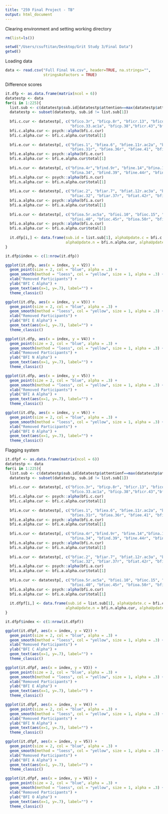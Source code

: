 ```yaml
---
title: "259 Final Project - TB"
output: html_document
---
```


Clearing environment and setting working directory

```r
rm(list=ls())

setwd("/Users/csuftitan/Desktop/Grit Study 3/Final Data")
getwd()
```

Loading data

```r
data <- read.csv("Full Final V4.csv", header=TRUE, na.strings="", 
                 stringsAsFactors = TRUE)
```

Difference scores

```r
it.dfp <- as.data.frame(matrix(ncol = 6))
datatestp <- data
for(i in 1:225){
  list.sub <- c(datatestp$sub.id[datatestp$attention==max(datatestp$attention)])
  datatestp <- subset(datatestp, sub.id != list.sub[1])
  
  bfi.c.cur <- datatestp[, c("bfico.3r", "bficp.8r", "bficr.13", "bfico.18","bficp.23r","bficr.28r",
                             "bfico.33.ac1a", "bficp.38","bficr.43","bfico.48r", "bficp.53", "bficr.58r")]
  bfi.c.alpha.cur <- psych::alpha(bfi.c.cur)
  bfi.c.alpha.cur <- bfi.c.alpha.cur$total[1]
  
  bfi.e.cur <- datatestp[, c("bfies.1", "bfiea.6", "bfiee.11r.ac2a", "bfies.16r", "bfiea.21", "bfiee.26r", 
                             "bfies.31r", "bfiea.36r", "bfiee.41", "bfies.46", "bfiea.51r", "bfiee.56")]
  bfi.e.alpha.cur <- psych::alpha(bfi.e.cur)
  bfi.e.alpha.cur <- bfi.e.alpha.cur$total[1]
  
  bfi.n.cur <- datatestp[, c("bfina.4r","bfind.9r", "bfine.14","bfina.19","bfind.24r.ac4a", "bfine.29r", 
                             "bfina.34", "bfind.39", "bfine.44r", "bfina.49r", "bfind.54", "bfine.59")]
  bfi.n.alpha.cur <- psych::alpha(bfi.n.cur)
  bfi.n.alpha.cur <- bfi.n.alpha.cur$total[1]  
  
  bfi.a.cur <- datatestp[, c("bfiac.2", "bfiar.7", "bfiat.12r.ac3a", "bfiac.17r", "bfiar.22r", "bfiat.27",
                             "bfiac.32", "bfiar.37r", "bfiat.42r", "bfiac.47r", "bfiar.52", "bfiat.57")]
  bfi.a.alpha.cur <- psych::alpha(bfi.a.cur)
  bfi.a.alpha.cur <- bfi.a.alpha.cur$total[1] 
  
  bfi.o.cur <- datatestp[, c("bfioa.5r.ac5a", "bfioi.10", "bfioc.15", "bfioa.20", "bfioi.25r", "bfioc.30r", "bfioa.35", 
                             "bfioi.40", "bfioc.45r", "bfioa.50r", "bfioi.55r", "bfioc.60")]
  bfi.o.alpha.cur <- psych::alpha(bfi.o.cur)
  bfi.o.alpha.cur <- bfi.o.alpha.cur$total[1] 
  
  it.dfp[i,] <- data.frame(sub.id = list.sub[1], alphaUpdate.c = bfi.c.alpha.cur, alphaUpdate.e = bfi.e.alpha.cur, 
                           alphaUpdate.n = bfi.n.alpha.cur, alphaUpdate.a = bfi.a.alpha.cur, alphaUpdate.o = bfi.o.alpha.cur)  
}

it.dfp$index <- c(1:nrow(it.dfp))

ggplot(it.dfp, aes(x = index, y = V2)) +
  geom_point(size = 2, col = "blue", alpha = .3) +
  geom_smooth(method = "loess", col = "yellow", size = 1, alpha = .3) + 
  xlab("Removed Participants") + 
  ylab("BFI C Alpha") + 
  geom_text(aes(x=1, y=.7), label="") +
  theme_classic()

ggplot(it.dfp, aes(x = index, y = V3)) +
  geom_point(size = 2, col = "blue", alpha = .3) +
  geom_smooth(method = "loess", col = "yellow", size = 1, alpha = .3) +
  xlab("Removed Participants") + 
  ylab("BFI E Alpha") + 
  geom_text(aes(x=1, y=.7), label="") +
  theme_classic()

ggplot(it.dfp, aes(x = index, y = V4)) +
  geom_point(size = 2, col = "blue", alpha = .3) +
  geom_smooth(method = "loess", col = "yellow", size = 1, alpha = .3) +
  xlab("Removed Participants") + 
  ylab("BFI N Alpha") + 
  geom_text(aes(x=1, y=.7), label="") +
  theme_classic()

ggplot(it.dfp, aes(x = index, y = V5)) +
  geom_point(size = 2, col = "blue", alpha = .3) +
  geom_smooth(method = "loess", col = "yellow", size = 1, alpha = .3) +
  xlab("Removed Participants") + 
  ylab("BFI A Alpha") + 
  geom_text(aes(x=1, y=.7), label="") +
  theme_classic()

ggplot(it.dfp, aes(x = index, y = V6)) +
  geom_point(size = 2, col = "blue", alpha = .3) +
  geom_smooth(method = "loess", col = "yellow", size = 1, alpha = .3) +
  xlab("Removed Participants") + 
  ylab("BFI O Alpha") + 
  geom_text(aes(x=1, y=.7), label="") +
  theme_classic()
```

Flagging system

```r
it.dfpf <- as.data.frame(matrix(ncol = 6))
datatestp <- data
for(i in 1:225){
  list.sub <- c(datatestp$sub.id[datatestp$attentionf==max(datatestp$attentionf)])
  datatestp <- subset(datatestp, sub.id != list.sub[1])
  
  bfi.c.cur <- datatestp[, c("bfico.3r", "bficp.8r", "bficr.13", "bfico.18","bficp.23r","bficr.28r",
                             "bfico.33.ac1a", "bficp.38","bficr.43","bfico.48r", "bficp.53", "bficr.58r")]
  bfi.c.alpha.cur <- psych::alpha(bfi.c.cur)
  bfi.c.alpha.cur <- bfi.c.alpha.cur$total[1]
  
  bfi.e.cur <- datatestp[, c("bfies.1", "bfiea.6", "bfiee.11r.ac2a", "bfies.16r", "bfiea.21", "bfiee.26r", 
                             "bfies.31r", "bfiea.36r", "bfiee.41", "bfies.46", "bfiea.51r", "bfiee.56")]
  bfi.e.alpha.cur <- psych::alpha(bfi.e.cur)
  bfi.e.alpha.cur <- bfi.e.alpha.cur$total[1]
  
  bfi.n.cur <- datatestp[, c("bfina.4r","bfind.9r", "bfine.14","bfina.19","bfind.24r.ac4a", "bfine.29r", 
                             "bfina.34", "bfind.39", "bfine.44r", "bfina.49r", "bfind.54", "bfine.59")]
  bfi.n.alpha.cur <- psych::alpha(bfi.n.cur)
  bfi.n.alpha.cur <- bfi.n.alpha.cur$total[1]  
  
  bfi.a.cur <- datatestp[, c("bfiac.2", "bfiar.7", "bfiat.12r.ac3a", "bfiac.17r", "bfiar.22r", "bfiat.27",
                             "bfiac.32", "bfiar.37r", "bfiat.42r", "bfiac.47r", "bfiar.52", "bfiat.57")]
  bfi.a.alpha.cur <- psych::alpha(bfi.a.cur)
  bfi.a.alpha.cur <- bfi.a.alpha.cur$total[1] 
  
  bfi.o.cur <- datatestp[, c("bfioa.5r.ac5a", "bfioi.10", "bfioc.15", "bfioa.20", "bfioi.25r", "bfioc.30r", "bfioa.35", 
                             "bfioi.40", "bfioc.45r", "bfioa.50r", "bfioi.55r", "bfioc.60")]
  bfi.o.alpha.cur <- psych::alpha(bfi.o.cur)
  bfi.o.alpha.cur <- bfi.o.alpha.cur$total[1] 
  
  it.dfpf[i,] <- data.frame(sub.id = list.sub[1], alphaUpdate.c = bfi.c.alpha.cur, alphaUpdate.e = bfi.e.alpha.cur, 
                           alphaUpdate.n = bfi.n.alpha.cur, alphaUpdate.a = bfi.a.alpha.cur, alphaUpdate.o = bfi.o.alpha.cur)  
}

it.dfpf$index <- c(1:nrow(it.dfpf))

ggplot(it.dfpf, aes(x = index, y = V2)) +
  geom_point(size = 2, col = "blue", alpha = .3) +
  geom_smooth(method = "loess", col = "yellow", size = 1, alpha = .3) + 
  xlab("Removed Participants") + 
  ylab("BFI C Alpha") + 
  geom_text(aes(x=1, y=.7), label="") +
  theme_classic()

ggplot(it.dfpf, aes(x = index, y = V3)) +
  geom_point(size = 2, col = "blue", alpha = .3) +
  geom_smooth(method = "loess", col = "yellow", size = 1, alpha = .3) +
  xlab("Removed Participants") + 
  ylab("BFI E Alpha") + 
  geom_text(aes(x=1, y=.7), label="") +
  theme_classic()

ggplot(it.dfpf, aes(x = index, y = V4)) +
  geom_point(size = 2, col = "blue", alpha = .3) +
  geom_smooth(method = "loess", col = "yellow", size = 1, alpha = .3) +
  xlab("Removed Participants") + 
  ylab("BFI N Alpha") + 
  geom_text(aes(x=1, y=.7), label="") +
  theme_classic()

ggplot(it.dfpf, aes(x = index, y = V5)) +
  geom_point(size = 2, col = "blue", alpha = .3) +
  geom_smooth(method = "loess", col = "yellow", size = 1, alpha = .3) +
  xlab("Removed Participants") + 
  ylab("BFI A Alpha") + 
  geom_text(aes(x=1, y=.7), label="") +
  theme_classic()

ggplot(it.dfpf, aes(x = index, y = V6)) +
  geom_point(size = 2, col = "blue", alpha = .3) +
  geom_smooth(method = "loess", col = "yellow", size = 1, alpha = .3) +
  xlab("Removed Participants") + 
  ylab("BFI O Alpha") + 
  geom_text(aes(x=1, y=.7), label="") +
  theme_classic()

```

